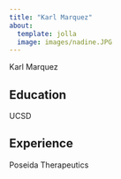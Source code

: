```yaml
---
title: "Karl Marquez"
about:
  template: jolla
  image: images/nadine.JPG
---
```


Karl Marquez

## Education

UCSD

## Experience

Poseida Therapeutics


